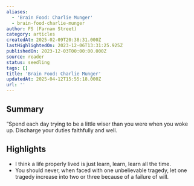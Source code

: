```yaml
---
aliases:
  - 'Brain Food: Charlie Munger'
  - brain-food-charlie-munger
author: FS (Farnam Street)
category: articles
createdAt: 2025-02-09T20:38:31.000Z
lastHighlightedOn: 2023-12-06T13:31:25.925Z
publishedOn: 2023-12-03T00:00:00.000Z
source: reader
status: seedling
tags: []
title: 'Brain Food: Charlie Munger'
updatedAt: 2025-04-12T15:55:18.000Z
url: ''
---
```

## Summary

“Spend each day trying to be a little wiser than you were when you woke up. Discharge your duties faithfully and well.

## Highlights

- I think a life properly lived is just learn, learn, learn all the time.
- You should never, when faced with one unbelievable tragedy, let one tragedy increase into two or three because of a failure of will.
